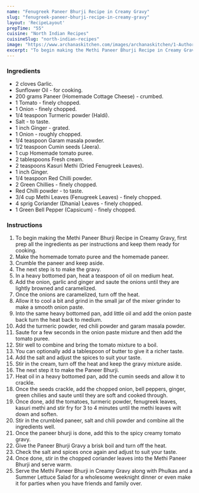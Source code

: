 ---
name: "Fenugreek Paneer Bhurji Recipe in Creamy Gravy"
slug: "fenugreek-paneer-bhurji-recipe-in-creamy-gravy"
layout: 'RecipeLayout'
prepTime: "55"
cuisine: "North Indian Recipes"
cuisineSlug: "north-indian-recipes"
image: "https://www.archanaskitchen.com/images/archanaskitchen/1-Author/Rupal_Patel/Methi_Paneer_Bhurji_Recipe_in_Creamy_Gravy-1.jpg"
excerpt: "To begin making the Methi Paneer Bhurji Recipe in Creamy Gravy, first prep all the ingredients as per instructions and keep them ready for cooking"
---

### Ingredients

- 2 cloves Garlic.
- Sunflower Oil - for cooking.
- 200 grams Paneer (Homemade Cottage Cheese) - crumbed.
- 1 Tomato - finely chopped.
- 1 Onion - finely chopped.
- 1/4 teaspoon Turmeric powder (Haldi).
- Salt - to taste.
- 1 inch Ginger - grated.
- 1 Onion - roughly chopped.
- 1/4 teaspoon Garam masala powder.
- 1/2 teaspoon Cumin seeds (Jeera).
- 1 cup Homemade tomato puree.
- 2 tablespoons Fresh cream.
- 2 teaspoons Kasuri Methi (Dried Fenugreek Leaves).
- 1 inch Ginger.
- 1/4 teaspoon Red Chilli powder.
- 2 Green Chillies - finely chopped.
- Red Chilli powder - to taste.
- 3/4 cup Methi Leaves (Fenugreek Leaves) - finely chopped.
- 4 sprig Coriander (Dhania) Leaves - finely chopped.
- 1 Green Bell Pepper (Capsicum) - finely chopped.

### Instructions

1. To begin making the Methi Paneer Bhurji Recipe in Creamy Gravy, first prep all the ingredients as per instructions and keep them ready for cooking.
1. Make the homemade tomato puree and the homemade paneer.
1. Crumble the paneer and keep aside.
1. The next step is to make the gravy.
1. In a heavy bottomed pan, heat a teaspoon of oil on medium heat.
1. Add the onion, garlic and ginger and saute the onions until they are lightly browned and caramelized.
1. Once the onions are caramelized, turn off the heat.
1. Allow it to cool a bit and grind in the small jar of the mixer grinder to make a smooth onion paste.
1. Into the same heavy bottomed pan, add little oil and add the onion paste back turn the heat back to medium.
1. Add the turmeric powder, red chili powder and garam masala powder.
1. Saute for a few seconds in the onion paste mixture and then add the tomato puree.
1. Stir well to combine and bring the tomato mixture to a boil.
1. You can optionally add a tablespoon of butter to give it a richer taste.
1. Add the salt and adjust the spices to suit your taste.
1. Stir in the cream, turn off the heat and keep the gravy mixture aside.
1. The next step it to make the Paneer Bhurji.
1. Heat oil in a heavy bottomed pan, add the cumin seeds and allow it to crackle.
1. Once the seeds crackle, add the chopped onion, bell peppers, ginger, green chilies and saute until they are soft and cooked through.
1. Once done, add the tomatoes, turmeric powder, fenugreek leaves, kasuri methi and stir fry for 3 to 4 minutes until the methi leaves wilt down and soften.
1. Stir in the crumbled paneer, salt and chili powder and combine all the ingredients well.
1. Once the paneer bhurji is done, add this to the spicy creamy tomato gravy.
1. Give the Paneer Bhurji Gravy a brisk boil and turn off the heat.
1. Check the salt and spices once again and adjust to suit your taste.
1. Once done, stir in the chopped coriander leaves into the Methi Paneer Bhurji and serve warm.
1. Serve the Methi Paneer Bhurji in Creamy Gravy along with Phulkas and a Summer Lettuce Salad for a wholesome weeknight dinner or even make it for parties when you have friends and family over.
